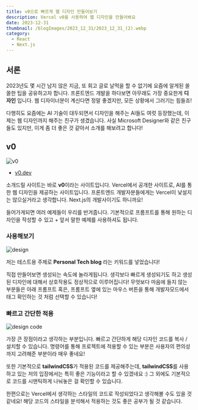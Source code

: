 ```yaml
---
title: v0으로 빠르게 웹 디자인 만들어보기
description: Vercel v0을 사용하여 웹 디자인을 만들어봐요
date: 2023-12-31
thumbnail: /blogImages/2023_12_31/2023_12_31_(2).webp
category:
  - React
  - Next.js
---
```


## 서론

2023년도 몇 시간 남지 않은 지금, 또 회고 글로 날먹을 할 수 없기에 요즘에 알게된 쏠쏠한 팁을 공유하고자 합니다.
프론트엔드 개발을 하다보면 아무래도 가장 중요한게 **디자인** 입니다. 웹 디자이너분이 계신다면 정말 좋겠지만, 모든 상황에서 그러기는 힘들죠!

다행히도 요즘에는 AI 기술이 대두되면서 디자인을 해주는 AI들도 여럿 등장했는데, 이제는 웹 디자인까지 해주는 친구가 생겼습니다.
사실 Microsoft Designer와 같은 친구들도 있지만, 이게 좀 더 좋은 것 같아서 소개를 해보려고 합니다!

## v0

![v0](</blogImages/2023_12_31/2023_12_31_(1).webp>)

- [v0.dev](https://v0.dev/)

소개드릴 사이트는 바로 **v0**이라는 사이트입니다. Vercel에서 공개한 사이트로, AI를 통한 웹 디자인을 제공하는 사이트입니다.
프론트엔드 개발자분들에게는 Vercel이 낯설지는 않으실거라고 생각합니다. Next.js의 개발사이기도 하니까요!

들어가게되면 여러 예제들이 우리를 반겨줍니다. 기본적으로 프롬프트를 통해 원하는 디자인을 작성할 수 있고 + 앞서 말한 예제를 사용하셔도 됩니다.

### 사용해보기

![design](</blogImages/2023_12_31/2023_12_31_(3).webp>)

저는 테스트용 주제로 **Personal Tech blog** 라는 키워드를 넣었습니다!

직접 만들어보면 생성되는 속도에 놀라게됩니다. 생각보다 빠르게 생성되기도 하고 생성된 디자인에 대해서 상호작용도 정상적으로 이루어집니다!
무엇보다 마음에 들지 않는 부분들은 아래 프롬프트 혹은, 프롬프트 옆에 있는 마우스 버튼을 통해 개발자모드에서 태그 확인하는 것 처럼 선택할 수 있습니다!

### 빠르고 간단한 적용

![design code](</blogImages/2023_12_31/2023_12_31_(4).webp>)

가장 큰 장점이라고 생각하는 부분입니다. 빠르고 간단하게 해당 디자인 코드를 복사 / 설치할 수 있습니다.
명령어를 통해 프로젝트에 적용할 수 있는 부분은 사용자의 편의성까지 고려해준 부분이라 매우 좋네요!

또한 기본적으로 **tailwindCSS**가 적용된 코드를 제공해주는데, **tailwindCSS**를 사용하고 있는 저의 입장에서는 특히 좋은 기능이라고 할 수 있겠네요 :)
그 외에도 기본적으로 코드를 시맨틱하게 나눠놓은 걸 확인할 수 있습니다.

한편으로는 Vercel에서 생각하는 스타일의 코드로 작성되었다고 생각해볼 수도 있을 것 같네요! 해당 코드의 스타일을 분석해서 적용하는 것도 좋은 공부가 될 것 같습니다.
